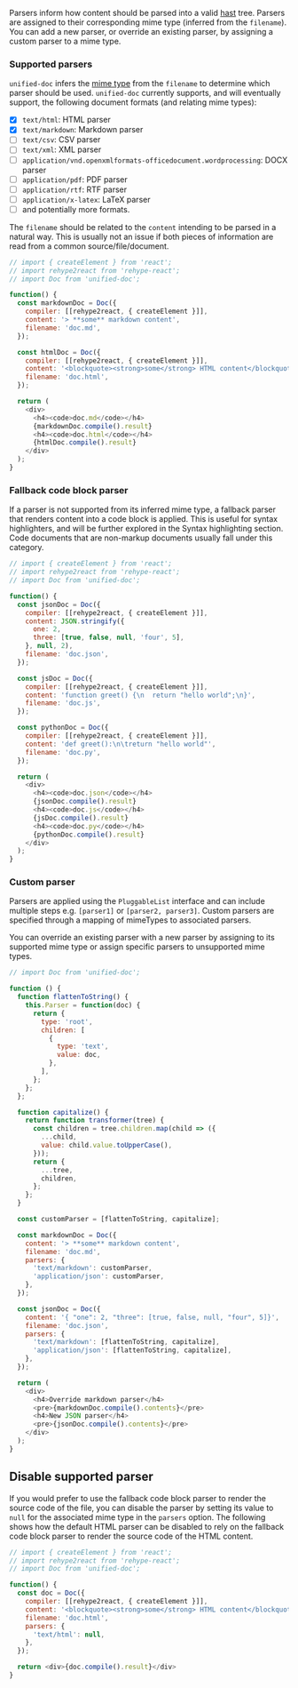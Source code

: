 
Parsers inform how content should be parsed into a valid [hast][] tree.  Parsers are assigned to their corresponding mime type (inferred from the `filename`).  You can add a new parser, or override an existing parser, by assigning a custom parser to a mime type.

### Supported parsers
`unified-doc` infers the [mime type][] from the `filename` to determine which parser should be used.  `unified-doc` currently supports, and will eventually support, the following document formats (and relating mime types):
- [x] `text/html`: HTML parser
- [x] `text/markdown`: Markdown parser
- [ ] `text/csv`: CSV parser
- [ ] `text/xml`: XML parser
- [ ] `application/vnd.openxmlformats-officedocument.wordprocessing`: DOCX parser
- [ ] `application/pdf`: PDF parser
- [ ] `application/rtf`: RTF parser
- [ ] `application/x-latex`: LaTeX parser
- [ ] and potentially more formats.

The `filename` should be related to the `content` intending to be parsed in a natural way.  This is usually not an issue if both pieces of information are read from a common source/file/document.

```js live=true
// import { createElement } from 'react';
// import rehype2react from 'rehype-react';
// import Doc from 'unified-doc';

function() {
  const markdownDoc = Doc({
    compiler: [[rehype2react, { createElement }]],
    content: '> **some** markdown content',
    filename: 'doc.md',
  });

  const htmlDoc = Doc({
    compiler: [[rehype2react, { createElement }]],
    content: '<blockquote><strong>some</strong> HTML content</blockquote>',
    filename: 'doc.html',
  });

  return (
    <div>
      <h4><code>doc.md</code></h4>
      {markdownDoc.compile().result}
      <h4><code>doc.html</code></h4>
      {htmlDoc.compile().result}
    </div>
  );
}
```

### Fallback code block parser

If a parser is not supported from its inferred mime type, a fallback parser that renders content into a code block is applied.  This is useful for syntax highlighters, and will be further explored in the <Link to="/recipes/syntax-highlighting">Syntax highlighting</Link> section.  Code documents that are non-markup documents usually fall under this category.

```js live=true
// import { createElement } from 'react';
// import rehype2react from 'rehype-react';
// import Doc from 'unified-doc';

function() {
  const jsonDoc = Doc({
    compiler: [[rehype2react, { createElement }]],
    content: JSON.stringify({
      one: 2,
      three: [true, false, null, 'four', 5],
    }, null, 2),
    filename: 'doc.json',
  });

  const jsDoc = Doc({
    compiler: [[rehype2react, { createElement }]],
    content: 'function greet() {\n  return "hello world";\n}',
    filename: 'doc.js',
  });

  const pythonDoc = Doc({
    compiler: [[rehype2react, { createElement }]],
    content: 'def greet():\n\treturn "hello world"',
    filename: 'doc.py',
  });

  return (
    <div>
      <h4><code>doc.json</code></h4>
      {jsonDoc.compile().result}
      <h4><code>doc.js</code></h4>
      {jsDoc.compile().result}
      <h4><code>doc.py</code></h4>
      {pythonDoc.compile().result}
    </div>
  );
}
```

### Custom parser

Parsers are applied using the `PluggableList` interface and can include multiple steps e.g. `[parser1]` or `[parser2, parser3]`.  Custom parsers are specified through a mapping of mimeTypes to associated parsers.

You can override an existing parser with a new parser by assigning to its supported mime type or assign specific parsers to unsupported mime types.

```js live=true
// import Doc from 'unified-doc';

function () {
  function flattenToString() {
    this.Parser = function(doc) {
      return {
        type: 'root',
        children: [
          {
            type: 'text',
            value: doc,
          },
        ],
      };
    };
  };

  function capitalize() {
    return function transformer(tree) {
      const children = tree.children.map(child => ({
        ...child,
        value: child.value.toUpperCase(),
      }));
      return {
        ...tree,
        children,
      };
    };
  }

  const customParser = [flattenToString, capitalize];

  const markdownDoc = Doc({
    content: '> **some** markdown content',
    filename: 'doc.md',
    parsers: {
      'text/markdown': customParser,
      'application/json': customParser,
    },
  });

  const jsonDoc = Doc({
    content: '{ "one": 2, "three": [true, false, null, "four", 5]}',
    filename: 'doc.json',
    parsers: {
      'text/markdown': [flattenToString, capitalize],
      'application/json': [flattenToString, capitalize],
    },
  });

  return (
    <div>
      <h4>Override markdown parser</h4>
      <pre>{markdownDoc.compile().contents}</pre>
      <h4>New JSON parser</h4>
      <pre>{jsonDoc.compile().contents}</pre>
    </div>
  );
}
```

## Disable supported parser

If you would prefer to use the fallback code block parser to render the source code of the file, you can disable the parser by setting its value to `null` for the associated mime type in the `parsers` option.  The following shows how the default HTML parser can be disabled to rely on the fallback code block parser to render the source code of the HTML content.

```js live=true
// import { createElement } from 'react';
// import rehype2react from 'rehype-react';
// import Doc from 'unified-doc';

function() {
  const doc = Doc({
    compiler: [[rehype2react, { createElement }]],
    content: '<blockquote><strong>some</strong> HTML content</blockquote>',
    filename: 'doc.html',
    parsers: {
      'text/html': null,
    },
  });

  return <div>{doc.compile().result}</div>
}
```

<!-- Definitions -->
[hast]: https://github.com/syntax-tree/hast
[mime type]: https://developer.mozilla.org/en-US/docs/Web/HTTP/Basics_of_HTTP/MIME_types/Common_types
